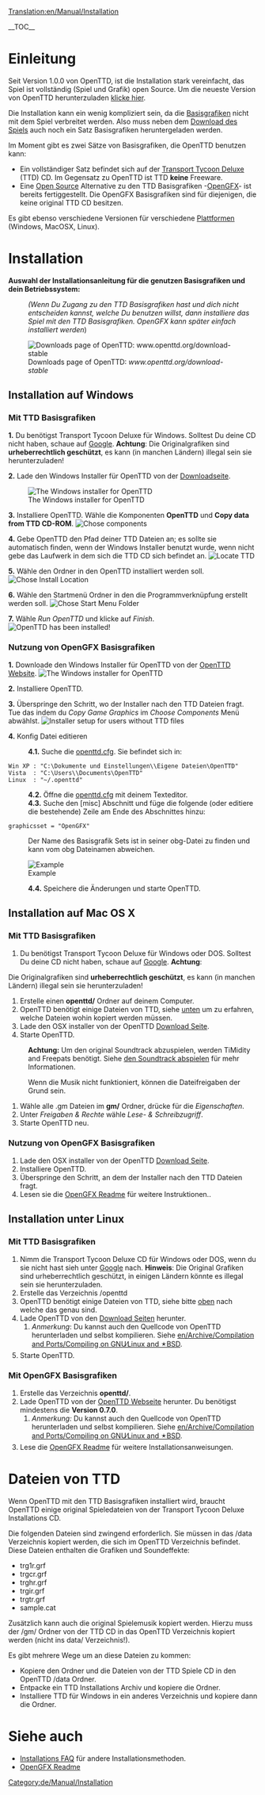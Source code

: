 [[Translation:en/Manual/Installation]]
{{de/Übersetzung|en/Manual/Installation|85}}
{{de/Manual/Inhaltsverzeichnis}}

__TOC__
=Einleitung=
Seit Version 1.0.0 von OpenTTD, ist die Installation stark vereinfacht, das Spiel ist vollständig (Spiel und Grafik) open Source. Um die neueste Version von OpenTTD herunterzuladen [http://www.openttd.org/download-stable klicke hier].

Die Installation kann ein wenig kompliziert sein, da die [[de/Basisgrafiken|Basisgrafiken]] nicht mit dem Spiel verbreitet werden. Also muss neben dem [http://www.openttd.org/ Download des Spiels] auch noch ein Satz Basisgrafiken heruntergeladen werden.

Im Moment gibt es zwei Sätze von Basisgrafiken, die OpenTTD benutzen kann:
* Ein vollständiger Satz befindet sich auf der [http://de.wikipedia.org/wiki/Transport_Tycoon Transport Tycoon Deluxe] (TTD) CD. Im Gegensatz zu OpenTTD ist TTD '''keine''' Freeware.
* Eine [http://de.wikipedia.org/wiki/Open_source Open Source] Alternative zu den TTD Basisgrafiken -[[de/OpenGFX|OpenGFX]]- ist bereits fertiggestellt. Die OpenGFX Basisgrafiken sind für diejenigen, die keine original TTD CD besitzen.

Es gibt ebenso verschiedene Versionen für verschiedene [[de/Betriebssysteme|Plattformen]] (Windows, MacOSX, Linux).

= Installation=
'''Auswahl der Installationsanleitung für die genutzen Basisgrafiken und dein Betriebssystem:'''
:<p style="font-size: 90%">''(Wenn Du Zugang zu den TTD Basisgrafiken hast und dich nicht entscheiden kannst, welche Du benutzen willst, dann installiere das Spiel mit den TTD Basisgrafiken. OpenGFX kann später einfach installiert werden'')</p>

[[File:en/Manual/Installation 1a.png|frame|center|Downloads page of OpenTTD: ''www.openttd.org/download-stable'']]

== Installation auf Windows ==
===Mit TTD Basisgrafiken===
'''1.''' Du benötigst Transport Tycoon Deluxe für Windows. Solltest Du deine CD nicht haben, schaue auf [http://www.google.com/search?q=transport+tycoon+deluxe Google]. '''Achtung''':
Die Originalgrafiken sind '''urheberrechtlich geschützt''', es kann (in manchen Ländern) illegal sein sie herunterzuladen!

'''2.''' Lade den Windows Installer für OpenTTD von der [http://www.openttd.org/download-stable Downloadseite].

[[File:en/Manual/Installation 1b.png|frame|center|The Windows installer for OpenTTD]]

'''3.''' Installiere OpenTTD. Wähle die Komponenten '''OpenTTD''' und '''Copy data from TTD CD-ROM'''.
[[File:en/Manual/Installation 2.png|frame|center|Chose components]]

'''4.''' Gebe OpenTTD den Pfad deiner TTD Dateien an; es sollte sie automatisch finden, wenn der Windows Installer benutzt wurde, wenn nicht gebe das Laufwerk in dem sich die TTD CD sich befindet an. 
[[File:en/Manual/Installation 3.png|frame|center|Locate TTD]]

'''5.''' Wähle den Ordner in den OpenTTD installiert werden soll.
[[File:en/Manual/Installation 4.png|frame|center|Chose Install Location]]

'''6.''' Wähle den Startmenü Ordner in den die Programmverknüpfung erstellt werden soll.
[[File:en/Manual/Installation 5.png|frame|center|Chose Start Menu Folder]]

'''7.''' Wähle ''Run OpenTTD'' und klicke auf ''Finish''.
[[File:en/Manual/Installation 6.png|frame|center|OpenTTD has been installed!]]

===Nutzung von OpenGFX Basisgrafiken===
'''1.''' Downloade den Windows Installer  für OpenTTD von der [http://www.openttd.org/ OpenTTD Website].
[[File:en/Manual/Installation 1b.png|frame|center|The Windows installer for OpenTTD]]

'''2.''' Installiere OpenTTD.

'''3.''' Überspringe den Schritt, wo der Installer nach den TTD Dateien fragt. Tue das indem du ''Copy Game Graphics'' im ''Choose Components'' Menü abwählst.
[[File:en/Manual/Installation 2 gfx.png|frame|center|Installer setup for users without TTD files]]

'''4.''' Konfig Datei editieren
:'''4.1.''' Suche die [[de/Openttd.cfg|openttd.cfg]]. Sie befindet sich in:
 Win XP : "C:\Dokumente und Einstellungen\<username>\Eigene Dateien\OpenTTD"
 Vista  : "C:\Users\<username>\Documents\OpenTTD"
 Linux  : "~/.openttd"
:'''4.2.''' Öffne die [[de/Openttd.cfg|openttd.cfg]] mit deinem Texteditor.
:'''4.3.''' Suche den [misc] Abschnitt und füge die folgende (oder editiere die bestehende) Zeile am Ende des Abschnittes hinzu:
 graphicsset = "OpenGFX"
: Der Name des Basisgrafik Sets ist in seiner obg-Datei zu finden und kann vom obg Dateinamen abweichen.
[[File:en/Manual/Installation 9 grx manual configuration cfg.png|frame|center|Example]]
:'''4.4.''' Speichere die Änderungen und starte OpenTTD.


== Installation auf Mac OS X ==
{{en/Achtung| 1=Es gibt keine offiziellen Binärdatein für Mac OS X für die 1.0.x Versionen. Wie auch immer, die Unterstützung wird für die 1.1.x Versionen wieder fortgesetzt, bitte Lade die neueste '''offizielle''' Binärversion (momentan 1.1.2).}}

===Mit TTD Basisgrafiken===
#Du benötigst Transport Tycoon Deluxe für Windows oder DOS. Solltest Du deine CD nicht haben, schaue auf [http://www.google.com/search?q=transport+tycoon+deluxe Google]. '''Achtung''':
Die Originalgrafiken sind '''urheberrechtlich geschützt''', es kann (in manchen Ländern) illegal sein sie herunterzuladen!
#Erstelle einen '''openttd/''' Ordner auf deinem Computer.
#OpenTTD benötigt einige Dateien von TTD, siehe [[#dateien-von-ttd|unten]] um zu erfahren, welche Dateien wohin kopiert werden müssen.
#Lade den OSX installer von der OpenTTD [http://www.openttd.org/download-stable Download Seite].
#Starte OpenTTD.


:'''Achtung:''' Um den original Soundtrack abzuspielen, werden TiMidity and Freepats benötigt. Siehe [[de/Compilieren auf Linux#den-soundtrack-abspielen|den Soundtrack abspielen]] für mehr Informationen. 


:Wenn die Musik nicht funktioniert, können die Dateifreigaben der Grund sein.
#Wähle alle .gm Dateien im '''gm/''' Ordner, drücke {{en/Keypress|Strg|I}} für die ''Eigenschaften''.
#Unter ''Freigaben & Rechte'' wähle ''Lese- & Schreibzugriff''.
#Starte OpenTTD neu.


===Nutzung von OpenGFX Basisgrafiken===
#Lade den OSX installer von der OpenTTD [http://www.openttd.org/download-stable Download Seite].
# Installiere OpenTTD.
# Überspringe den Schritt, an dem der Installer nach den TTD Dateien fragt.
# Lesen sie die [[de/Archive/Community/OpenGFX Readme#manuelle-installation-von-opengfx|OpenGFX Readme]] für weitere Instruktionen..

== Installation unter Linux ==
{{en/Outdated|The page doesnt include OpenTTD 1.0.0 automatic installation and a bit rough, see [http://vcs.openttd.org/svn/browser/trunk/readme.txt installation readme] for reference.<br>Also note almost duplicate page at [[en/Archive/Manual/Installation FAQ]]}}

===Mit TTD Basisgrafiken===
#Nimm die Transport Tycoon Deluxe CD für Windows oder DOS, wenn du sie nicht hast sieh unter [http://www.google.com/search?q=transport+tycoon+deluxe Google] nach. '''Hinweis''': Die Original Grafiken sind urheberrechtlich geschützt, in einigen Ländern könnte es illegal sein sie herunterzuladen.
#Erstelle das Verzeichnis /openttd
#OpenTTD benötigt einige Dateien von TTD, siehe bitte [[#dateien-von-ttd|oben]] nach welche das genau sind.
#Lade OpenTTD von den [http://www.openttd.org/download-stable Download Seiten] herunter.
##''Anmerkung'': Du kannst auch den Quellcode von OpenTTD herunterladen und selbst kompilieren. Siehe [[en/Archive/Compilation and Ports/Compiling on GNU∕Linux and 🟉BSD]].
#Starte OpenTTD.

===Mit OpenGFX Basisgrafiken===
# Erstelle das Verzeichnis '''openttd/'''.
# Lade OpenTTD von der [http://www.openttd.org/ OpenTTD Webseite] herunter. Du benötigst mindestens die '''Version 0.7.0'''.
## ''Anmerkung:'' Du kannst auch den Quellcode von OpenTTD herunterladen und selbst kompilieren. Siehe [[en/Archive/Compilation and Ports/Compiling on GNU∕Linux and 🟉BSD]].
# Lese die [[en/Archive/Community/OpenGFX Readme#manually-installing-opengfx|OpenGFX Readme]] für weitere Installationsanweisungen.

=Dateien von TTD=
Wenn OpenTTD mit den TTD Basisgrafiken installiert wird, braucht OpenTTD einige original Spieledateien von der Transport Tycoon Deluxe Installations CD.

Die folgenden Dateien sind zwingend erforderlich. Sie müssen in das /data Verzeichnis kopiert werden, die sich im OpenTTD Verzeichnis befindet. Diese Dateien enthalten die Grafiken und Soundeffekte:
* trg1r.grf
* trgcr.grf
* trghr.grf
* trgir.grf
* trgtr.grf
* sample.cat


Zusätzlich kann auch die original Spielemusik kopiert werden. Hierzu muss der /gm/ Ordner von der TTD CD in das OpenTTD Verzeichnis kopiert werden (nicht ins data/ Verzeichnis!).


Es gibt mehrere Wege um an diese Dateien zu kommen:
* Kopiere den Ordner und die Dateien von der TTD Spiele CD in den OpenTTD /data Ordner.
* Entpacke ein TTD Installations Archiv und kopiere die Ordner.
* Installiere TTD für Windows in ein anderes Verzeichnis und kopiere dann die Ordner.

= Siehe auch=
* [[de/Installations FAQ|Installations FAQ]] für andere Installationsmethoden.
* [[de/Archive/Community/OpenGFX Readme|OpenGFX Readme]]

[[Category:de/Manual/Installation]]